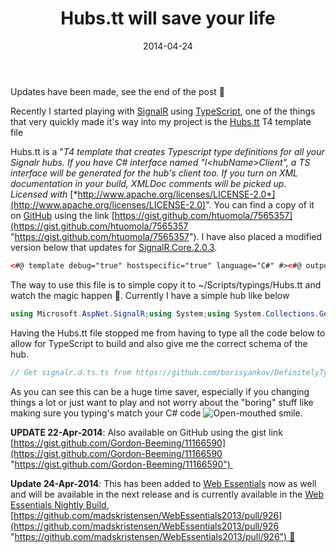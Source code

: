 ﻿---
title: 'Hubs.tt will save your life'
date: 2014-04-24
tags: ['SignalR', 'Visual Studio', 'TypeScript', 'GitHub Projects']
draft: false
summary: 'Updates have been made, see the end of the post'
---


Updates have been made, see the end of the post 🙂
 
Recently I started playing with [SignalR](http://signalr.net/) using [TypeScript](http://www.typescriptlang.org/), one of the things that very quickly made it's way into my project is the [Hubs.tt](https://gordonbeeming.com/blog/post/hubstt-will-save-your-life) T4 template file
 
Hubs.tt is a "*T4 template that creates Typescript type definitions for all your Signalr hubs. If you have C# interface named "I&lt;hubName&gt;Client", a TS interface will be generated for the hub's client too. If you turn on XML documentation in your build, XMLDoc comments will be picked up. Licensed with* [*http://www.apache.org/licenses/LICENSE-2.0*](http://www.apache.org/licenses/LICENSE-2.0)". You can find a copy of it on [GitHub](http://github.com) using the link [https://gist.github.com/htuomola/7565357](https://gist.github.com/htuomola/7565357 "https://gist.github.com/htuomola/7565357"). I have also placed a modified version below that updates for [SignalR.Core.2.0.3](https://www.nuget.org/packages/Microsoft.AspNet.SignalR.Core/2.0.3).
 
```xml
<#@ template debug="true" hostspecific="true" language="C#" #><#@ output extension=".d.ts" #><# /* Update this line to match your version of SignalR */ #><#@ assembly name="$(SolutionDir)\packages\Microsoft.AspNet.SignalR.Core.2.0.3\lib\net45\Microsoft.AspNet.SignalR.Core.dll" #><# /* Load the current project's DLL to make sure the DefaultHubManager can find things */ #><#@ assembly name="$(TargetPath)" #><#@ assembly name="System.Core" #><#@ assembly name="System.Web" #><#@ assembly name="System.Xml, Version=4.0.0.0, Culture=neutral, PublicKeyToken=b77a5c561934e089" #><#@ assembly name="System.Xml.Linq, Version=4.0.0.0, Culture=neutral, PublicKeyToken=b77a5c561934e089" #><#@ import namespace="System.IO" #><#@ import namespace="System.Text.RegularExpressions" #><#@ import namespace="System.Threading.Tasks" #><#@ import namespace="Microsoft.AspNet.SignalR" #><#@ import namespace="Microsoft.AspNet.SignalR.Hubs" #><#@ import namespace="System.Linq" #><#@ import namespace="System.Reflection" #><#@ import namespace="System.Collections.Generic" #><#@ import namespace="System.Xml.Linq" #><#    var hubmanager = new DefaultHubManager(new DefaultDependencyResolver());#>// Get signalr.d.ts.ts from https://github.com/borisyankov/DefinitelyTyped (or delete the reference)/// <reference path="signalr/signalr.d.ts" />/// <reference path="jquery/jquery.d.ts" />////////////////////// available hubs ////////////////////////#region available hubsinterface SignalR {<#foreach (var hub in hubmanager.GetHubs()){#>    /**      * The hub implemented by <#=hub.HubType.FullName#>      */    <#= FirstCharLowered(hub.Name) #> : <#= hub.HubType.Name #>;<#}#>}//#endregion available hubs///////////////////////// Service Contracts ///////////////////////////#region service contracts<#foreach (var hub in hubmanager.GetHubs()){    var hubType = hub.HubType;    string clientContractName = hubType.Namespace + ".I" + hubType.Name + "Client";    var clientType = hubType.Assembly.GetType(clientContractName);#>//#region <#= hub.Name#> hubinterface <#= hubType.Name #> {        /**      * This property lets you send messages to the <#= hub.Name#> hub.      */    server : <#= hubType.Name #>Server;    /**      * The functions on this property should be replaced if you want to receive messages from the <#= hub.Name#> hub.      */    client : <#= clientType != null?(hubType.Name+"Client"):"any"#>;}<#/* Server type definition */#>interface <#= hubType.Name #>Server {<#    foreach (var method in hubmanager.GetHubMethods(hub.Name ))    {        var ps = method.Parameters.Select(x => x.Name+ " : "+GetTypeContractName(x.ParameterType));        var docs = GetXmlDocForMethod(hubType.GetMethod(method.Name));#>    /**       * Sends a "<#= FirstCharLowered(method.Name) #>" message to the <#= hub.Name#> hub.      * Contract Documentation: <#= docs.Summary #><#    foreach (var p in method.Parameters)    {#>      * @param <#=p.Name#> {<#=GetTypeContractName(p.ParameterType)#>} <#=docs.ParameterSummary(p.Name)#><#    }#>      * @return {JQueryPromise of <#= GetTypeContractName(method.ReturnType)#>}      */    <#= FirstCharLowered(method.Name) #>(<#=string.Join(", ", ps)#>) : JQueryPromise<<#= GetTypeContractName(method.ReturnType)#>>;<#    }#>}<#/* Client type definition */#><#     if (clientType != null)    {#>interface <#= hubType.Name #>Client{<#    foreach (var method in clientType.GetMethods())    {        var ps = method.GetParameters().Select(x => x.Name+ " : "+GetTypeContractName(x.ParameterType));        var docs = GetXmlDocForMethod(method);#>    /**      * Set this function with a "function(<#=string.Join(", ", ps)#>){}" to receive the "<#= FirstCharLowered(method.Name) #>" message from the <#= hub.Name#> hub.      * Contract Documentation: <#= docs.Summary #><#    foreach (var p in method.GetParameters())    {#>      * @param <#=p.Name#> {<#=GetTypeContractName(p.ParameterType)#>} <#=docs.ParameterSummary(p.Name)#><#    }#>      * @return {void}      */    <#= FirstCharLowered(method.Name) #> : (<#=string.Join(", ", ps)#>) => void;<#    }#>}<#    }#>//#endregion <#= hub.Name#> hub<#}#>//#endregion service contracts////////////////////// Data Contracts ////////////////////////#region data contracts<#while(viewTypes.Count!=0){    var type = viewTypes.Pop();#>/**  * Data contract for <#= type.FullName#>  */interface <#= GenericSpecificName(type) #> {<#    foreach (var property in type.GetProperties(BindingFlags.Instance|BindingFlags.Public|BindingFlags.DeclaredOnly))    {#>    <#= property.Name#> : <#= GetTypeContractName(property.PropertyType)#>;<#    }#>}<#}#>//#endregion data contracts<#+    private Stack<Type> viewTypes = new Stack<Type>();    private HashSet<Type> doneTypes = new HashSet<Type>();    private string GetTypeContractName(Type type)    {        if (type == typeof (Task))        {            return "void /*task*/";        }        if (type.IsArray)        {            return GetTypeContractName(type.GetElementType())+"[]";        }        if (type.IsGenericType && typeof(Task<>).IsAssignableFrom(type.GetGenericTypeDefinition()))        {            return GetTypeContractName(type.GetGenericArguments()[0]);        }        if (type.IsGenericType && typeof(Nullable<>).IsAssignableFrom(type.GetGenericTypeDefinition()))        {            return GetTypeContractName(type.GetGenericArguments()[0]);        }        if (type.IsGenericType && typeof(List<>).IsAssignableFrom(type.GetGenericTypeDefinition()))        {            return GetTypeContractName(type.GetGenericArguments()[0])+"[]";        }            switch (type.Name.ToLowerInvariant())        {            case "datetime":                return "string";            case "int16":            case "int32":            case "int64":            case "single":            case "double":                return "number";            case "boolean":                return "bool";            case "void":            case "string":                return type.Name.ToLowerInvariant();        }        if (!doneTypes.Contains(type))        {            doneTypes.Add(type);            viewTypes.Push(type);        }        return GenericSpecificName(type);    }    private string GenericSpecificName(Type type)    {        //todo: update for Typescript's generic syntax once invented        string name = type.Name;        int index = name.IndexOf('`');        name = index == -1 ? name : name.Substring(0, index);        if (type.IsGenericType)        {            name += "Of"+string.Join("And", type.GenericTypeArguments.Select(GenericSpecificName));        }        return name;    }    private string FirstCharLowered(string s)    {        return Regex.Replace(s, "^.", x => x.Value.ToLowerInvariant());    }    Dictionary<Assembly, XDocument> xmlDocs = new Dictionary<Assembly, XDocument>();     private XDocument XmlDocForAssembly(Assembly a)    {        XDocument value;        if (!xmlDocs.TryGetValue(a, out value))        {            var path = new Uri(a.CodeBase.Replace(".dll", ".xml")).LocalPath;            xmlDocs[a] = value = File.Exists(path) ? XDocument.Load(path) : null;        }        return value;    }    private MethodDocs GetXmlDocForMethod(MethodInfo method)    {        var xmlDocForHub = XmlDocForAssembly(method.DeclaringType.Assembly);        if (xmlDocForHub == null)        {            return new MethodDocs();        }        var methodName = string.Format("M:{0}.{1}({2})", method.DeclaringType.FullName, method.Name, string.Join(",", method.GetParameters().Select(x => x.ParameterType.FullName)));        var xElement = xmlDocForHub.Descendants("member").SingleOrDefault(x => (string) x.Attribute("name") == methodName);        return xElement==null?new MethodDocs():new MethodDocs(xElement);    }    private class MethodDocs    {        public MethodDocs()        {            Summary = "---";            Parameters = new Dictionary<string, string>();        }        public MethodDocs(XElement xElement)        {            Summary = ((string) xElement.Element("summary") ?? "").Trim();            Parameters = xElement.Elements("param").ToDictionary(x => (string) x.Attribute("name"), x=>x.Value);        }        public string Summary { get; set; }        public Dictionary<string, string> Parameters { get; set; }            public string ParameterSummary(string name)        {            if (Parameters.ContainsKey(name))            {                return Parameters[name];            }            return "";        }    }#>
```

The way to use this file is to simple copy it to ~/Scripts/typings/Hubs.tt and watch the magic happen 🙂. Currently I have a simple hub like below

```csharp
using Microsoft.AspNet.SignalR;using System;using System.Collections.Generic;using System.Linq;namespace SignalR_TypeScript_BasicChat.hubs{    public class ChatHub : Hub    {        private static List<ConnectedClients> connections = new List<ConnectedClients>();        public void Connect(string displayName)        {            if (!connections.Exists(o => o.ConnectionId == Context.ConnectionId))            {                connections.Add(new ConnectedClients { ConnectionId = Context.ConnectionId, DisplayName = string.IsNullOrEmpty(displayName) ? Context.ConnectionId : displayName });            }            if (!string.IsNullOrEmpty(displayName))            {                connections.First(o => o.ConnectionId == Context.ConnectionId).DisplayName = displayName;            }            connections.First(o => o.ConnectionId == Context.ConnectionId).LastPingTime = DateTime.Now;        }        public void Disconnect()        {            if (connections.Exists(o => o.ConnectionId == Context.ConnectionId))            {                connections.Remove(connections.First(o => o.ConnectionId == Context.ConnectionId));            }        }        public ConnectedClients[] GetConnectedClients()        {            Connect(null);            return connections.Where(o => DateTime.Now.Subtract(o.LastPingTime).TotalSeconds < 15 && o.ConnectionId != Context.ConnectionId).ToArray();        }        public void SendAll(ChatMessage message)        {            Connect(message.Name);            // Call the addNewMessageToPage method to update clients.            Clients.All.addNewMessageToPage(message);        }        public void SendTo(ChatMessage message)        {            if (string.IsNullOrEmpty(message.ConnectionId) || message.ConnectionId == "everyone" || message.ConnectionId == "null")            {                SendAll(message);            }            else            {                Connect(message.Name);                // Call the addNewMessageToPage method to update clients.                Clients.Caller.addNewMessageToPage(message);                Clients.Client(message.ConnectionId).addNewMessageToPage(message);            }        }    }    public class ConnectedClients    {        public string ConnectionId { get; internal set; }        public string DisplayName { get; internal set; }        public DateTime LastPingTime { get; internal set; }    }    public interface IChatHubClient    {        void addNewMessageToPage(ChatMessage msg);    }    public class ChatMessage    {        public string Name { get; set; }        public string Message { get; set; }        public string ConnectionId { get; set; }    }}
```

Having the Hubs.tt file stopped me from having to type all the code below to allow for TypeScript to build and also give me the correct schema of the hub.

```csharp
// Get signalr.d.ts.ts from https://github.com/borisyankov/DefinitelyTyped (or delete the reference)/// <reference path="signalr/signalr.d.ts" />/// <reference path="jquery/jquery.d.ts" />////////////////////// available hubs ////////////////////////#region available hubsinterface SignalR {    /**      * The hub implemented by SignalR_TypeScript_BasicChat.hubs.ChatHub      */    chatHub : ChatHub;}//#endregion available hubs///////////////////////// Service Contracts ///////////////////////////#region service contracts//#region ChatHub hubinterface ChatHub {        /**      * This property lets you send messages to the ChatHub hub.      */    server : ChatHubServer;    /**      * The functions on this property should be replaced if you want to receive messages from the ChatHub hub.      */    client : ChatHubClient;}interface ChatHubServer {    /**       * Sends a "connect" message to the ChatHub hub.      * Contract Documentation: ---      * @param displayName {string}       * @return {JQueryPromise of void}      */    connect(displayName : string) : JQueryPromise<void>;    /**       * Sends a "disconnect" message to the ChatHub hub.      * Contract Documentation: ---      * @return {JQueryPromise of void}      */    disconnect() : JQueryPromise<void>;    /**       * Sends a "getConnectedClients" message to the ChatHub hub.      * Contract Documentation: ---      * @return {JQueryPromise of ConnectedClients[]}      */    getConnectedClients() : JQueryPromise<ConnectedClients[]>;    /**       * Sends a "sendAll" message to the ChatHub hub.      * Contract Documentation: ---      * @param message {ChatMessage}       * @return {JQueryPromise of void}      */    sendAll(message : ChatMessage) : JQueryPromise<void>;    /**       * Sends a "sendTo" message to the ChatHub hub.      * Contract Documentation: ---      * @param message {ChatMessage}       * @return {JQueryPromise of void}      */    sendTo(message : ChatMessage) : JQueryPromise<void>;}interface ChatHubClient{    /**      * Set this function with a "function(msg : ChatMessage){}" to receive the "addNewMessageToPage" message from the ChatHub hub.      * Contract Documentation: ---      * @param msg {ChatMessage}       * @return {void}      */    addNewMessageToPage : (msg : ChatMessage) => void;}//#endregion ChatHub hub//#endregion service contracts////////////////////// Data Contracts ////////////////////////#region data contracts/**  * Data contract for SignalR_TypeScript_BasicChat.hubs.ChatMessage  */interface ChatMessage {    Name : string;    Message : string;    ConnectionId : string;}/**  * Data contract for SignalR_TypeScript_BasicChat.hubs.ConnectedClients  */interface ConnectedClients {    ConnectionId : string;    DisplayName : string;    LastPingTime : string;}//#endregion data contracts
```

As you can see this can be a huge time saver, especially if you changing things a lot or just want to play and not worry about the "boring" stuff like making sure you typing's match your C# code ![Open-mouthed smile](https://gordonbeeming.com/images/emoticons/open-mouthed-smile.svg).

**UPDATE 22-Apr-2014**: Also available on GitHub using the gist link [https://gist.github.com/Gordon-Beeming/11166590](https://gist.github.com/Gordon-Beeming/11166590 "https://gist.github.com/Gordon-Beeming/11166590") 

**Update 24-Apr-2014**: This has been added to [Web Essentials](http://vswebessentials.com/) now as well and will be available in the next release and is currently available in the [Web Essentials Nightly Build](http://vswebessentials.com/download#nightly), [https://github.com/madskristensen/WebEssentials2013/pull/926](https://github.com/madskristensen/WebEssentials2013/pull/926 "https://github.com/madskristensen/WebEssentials2013/pull/926") 🙂

<Figure key="/images/85510f3507d0426c991d203ad6f5fec3.png" src="/images/85510f3507d0426c991d203ad6f5fec3.png" alt="Web Essentials 2013 nightly build page" width="0" height="0" caption="Web Essentials 2013 nightly build page indicating Hubs.tt integration." />

